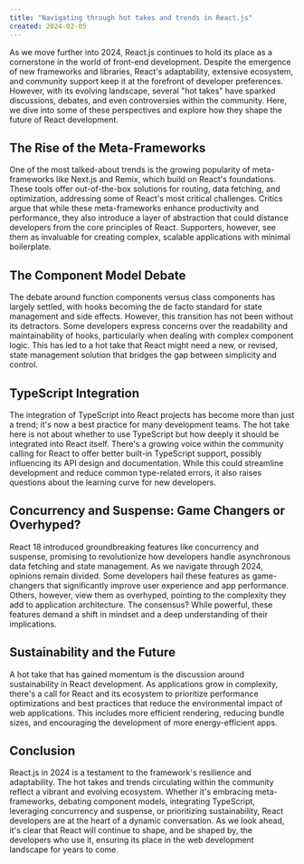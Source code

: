 ```yaml
---
title: "Navigating through hot takes and trends in React.js"
created: 2024-02-05
---
```


As we move further into 2024, React.js continues to hold its place as a cornerstone in the world of front-end development. Despite the emergence of new frameworks and libraries, React's adaptability, extensive ecosystem, and community support keep it at the forefront of developer preferences. However, with its evolving landscape, several "hot takes" have sparked discussions, debates, and even controversies within the community. Here, we dive into some of these perspectives and explore how they shape the future of React development.

## The Rise of the Meta-Frameworks

One of the most talked-about trends is the growing popularity of meta-frameworks like Next.js and Remix, which build on React's foundations. These tools offer out-of-the-box solutions for routing, data fetching, and optimization, addressing some of React's most critical challenges. Critics argue that while these meta-frameworks enhance productivity and performance, they also introduce a layer of abstraction that could distance developers from the core principles of React. Supporters, however, see them as invaluable for creating complex, scalable applications with minimal boilerplate.

## The Component Model Debate

The debate around function components versus class components has largely settled, with hooks becoming the de facto standard for state management and side effects. However, this transition has not been without its detractors. Some developers express concerns over the readability and maintainability of hooks, particularly when dealing with complex component logic. This has led to a hot take that React might need a new, or revised, state management solution that bridges the gap between simplicity and control.

## TypeScript Integration

The integration of TypeScript into React projects has become more than just a trend; it's now a best practice for many development teams. The hot take here is not about whether to use TypeScript but how deeply it should be integrated into React itself. There's a growing voice within the community calling for React to offer better built-in TypeScript support, possibly influencing its API design and documentation. While this could streamline development and reduce common type-related errors, it also raises questions about the learning curve for new developers.

## Concurrency and Suspense: Game Changers or Overhyped?

React 18 introduced groundbreaking features like concurrency and suspense, promising to revolutionize how developers handle asynchronous data fetching and state management. As we navigate through 2024, opinions remain divided. Some developers hail these features as game-changers that significantly improve user experience and app performance. Others, however, view them as overhyped, pointing to the complexity they add to application architecture. The consensus? While powerful, these features demand a shift in mindset and a deep understanding of their implications.

## Sustainability and the Future

A hot take that has gained momentum is the discussion around sustainability in React development. As applications grow in complexity, there's a call for React and its ecosystem to prioritize performance optimizations and best practices that reduce the environmental impact of web applications. This includes more efficient rendering, reducing bundle sizes, and encouraging the development of more energy-efficient apps.

## Conclusion

React.js in 2024 is a testament to the framework's resilience and adaptability. The hot takes and trends circulating within the community reflect a vibrant and evolving ecosystem. Whether it's embracing meta-frameworks, debating component models, integrating TypeScript, leveraging concurrency and suspense, or prioritizing sustainability, React developers are at the heart of a dynamic conversation. As we look ahead, it's clear that React will continue to shape, and be shaped by, the developers who use it, ensuring its place in the web development landscape for years to come.
